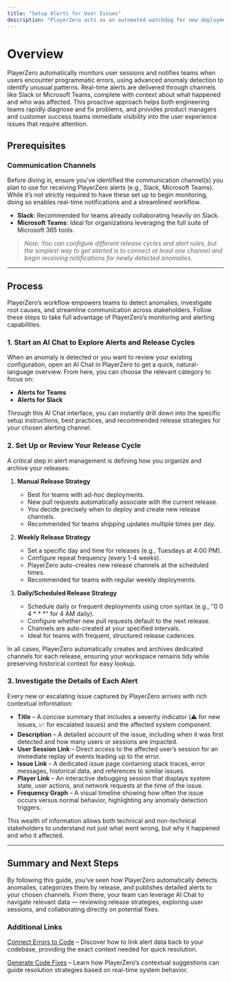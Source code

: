 ```yaml
---
title: "Setup Alerts for User Issues"
description: "PlayerZero acts as an automated watchdog for new deployments by creating dedicated release-specific monitoring channels that actively track and alert teams to any issues that emerge after a deployment."
---
```


# Overview

PlayerZero automatically monitors user sessions and notifies teams when users encounter programmatic errors, using advanced anomaly detection to identify unusual patterns. Real-time alerts are delivered through channels like Slack or Microsoft Teams, complete with context about what happened and who was affected. This proactive approach helps both engineering teams rapidly diagnose and fix problems, and provides product managers and customer success teams immediate visibility into the user experience issues that require attention.

## **Prerequisites**

### Communication Channels

Before diving in, ensure you’ve identified the communication channel(s) you plan to use for receiving PlayerZero alerts (e.g., Slack, Microsoft Teams). While it’s not strictly required to have these set up to begin monitoring, doing so enables real-time notifications and a streamlined workflow.

- **Slack**: Recommended for teams already collaborating heavily on Slack.
- **Microsoft Teams**: Ideal for organizations leveraging the full suite of Microsoft 365 tools.

> *Note: You can configure different release cycles and alert rules, but the simplest way to get started is to connect at least one channel and begin receiving notifications for newly detected anomalies.*

---

## **Process**

PlayerZero’s workflow empowers teams to detect anomalies, investigate root causes, and streamline communication across stakeholders. Follow these steps to take full advantage of PlayerZero’s monitoring and alerting capabilities.

### 1. **Start an AI Chat to Explore Alerts and Release Cycles**

When an anomaly is detected or you want to review your existing configuration, open an AI Chat in PlayerZero to get a quick, natural-language overview. From here, you can choose the relevant category to focus on:

- **Alerts for Teams**  
- **Alerts for Slack**  

Through this AI Chat interface, you can instantly drill down into the specific setup instructions, best practices, and recommended release strategies for your chosen alerting channel.

### 2. **Set Up or Review Your Release Cycle**

A critical step in alert management is defining how you organize and archive your releases:

1. **Manual Release Strategy**  
   - Best for teams with ad-hoc deployments.  
   - New pull requests automatically associate with the current release.  
   - You decide precisely when to deploy and create new release channels.  
   - Recommended for teams shipping updates multiple times per day.

2. **Weekly Release Strategy**  
   - Set a specific day and time for releases (e.g., Tuesdays at 4:00 PM).  
   - Configure repeat frequency (every 1-4 weeks).  
   - PlayerZero auto-creates new release channels at the scheduled times.  
   - Recommended for teams with regular weekly deployments.

3. **Daily/Scheduled Release Strategy**  
   - Schedule daily or frequent deployments using cron syntax (e.g., "0 0 4 * * *" for 4 AM daily).  
   - Configure whether new pull requests default to the next release.  
   - Channels are auto-created at your specified intervals.  
   - Ideal for teams with frequent, structured release cadences.

In all cases, PlayerZero automatically creates and archives dedicated channels for each release, ensuring your workspace remains tidy while preserving historical context for easy lookup.

### 3. **Investigate the Details of Each Alert**

Every new or escalating issue captured by PlayerZero arrives with rich contextual information:

- **Title** – A concise summary that includes a severity indicator (⚠️ for new issues, 📈 for escalated issues) and the affected system component.  
- **Description** – A detailed account of the issue, including when it was first detected and how many users or sessions are impacted.  
- **User Session Link** – Direct access to the affected user’s session for an immediate replay of events leading up to the error.  
- **Issue Link** – A dedicated issue page containing stack traces, error messages, historical data, and references to similar issues.  
- **Player Link** – An interactive debugging session that displays system state, user actions, and network requests at the time of the issue.  
- **Frequency Graph** – A visual timeline showing how often the issue occurs versus normal behavior, highlighting any anomaly detection triggers.

This wealth of information allows both technical and non-technical stakeholders to understand not just what went wrong, but why it happened and who it affected.

---

## **Summary and Next Steps**

By following this guide, you’ve seen how PlayerZero automatically detects anomalies, categorizes them by release, and publishes detailed alerts to your chosen channels. From there, your team can leverage AI Chat to navigate relevant data — reviewing release strategies, exploring user sessions, and collaborating directly on potential fixes. 

### Additional Links

[Connect Errors to Code](/use-cases/resolve-customer-issues/resolve-customer-issues-UC2) – Discover how to link alert data back to your codebase, providing the exact context needed for quick resolution.

[Generate Code Fixes](/use-cases/resolve-customer-issues/resolve-customer-issues-UC3) – Learn how PlayerZero’s contextual suggestions can guide resolution strategies based on real-time system behavior.

